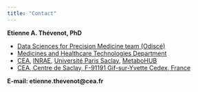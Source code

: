 ```yaml
---
title: "Contact"
---
```


**Etienne A. Thévenot, PhD**

-   [Data Sciences for Precision Medicine team (Odiscé)](https://odisce.github.io/)
-   [Medicines and Healthcare Technologies Department](http://joliot.cea.fr/drf/joliot/en/Pages/research_entities/medicines_healthcare_technologies.aspx)
-   [CEA](http://www.cea.fr/english), [INRAE](https://www.inrae.fr/en), [Université Paris Saclay](https://www.universite-paris-saclay.fr/en), [MetaboHUB](http://www.metabohub.fr/home.html)
-   [CEA, Centre de Saclay, F-91191 Gif-sur-Yvette Cedex, France](http://www.cea.fr/Documents/plans-des-centres/cea_saclay_map.pdf)

**E-mail: etienne.thevenot\@cea.fr**
